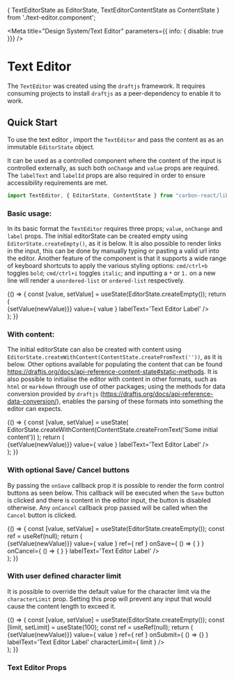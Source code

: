 {
  TextEditorState as EditorState, 
  TextEditorContentState as ContentState
} from './text-editor.component';

<Meta title="Design System/Text Editor" parameters={{ info: { disable: true }}} />

# Text Editor
The `TextEditor` was created using the `draftjs` framework. It requires consuming projects to install `draftjs` as a 
peer-dependency to enable it to work.

## Quick Start

To use the text editor , import the `TextEditor` and pass the content as as an immutable `EditorState` object.

It can be used as a controlled component where the content of the input is controlled externally, as such both 
`onChange` and `value` props are required. The `labelText` and `labelId` props are also required in order to ensure 
accessibility requirements are met.

```jsx
import TextEditor, { EditorState, ContentState } from "carbon-react/lib/components/text-editor";
```

### Basic usage:
In its basic format the `TextEditor` requires three props; `value`, `onChange` and `label` props. The initial 
editorState can be created empty using `EditorState.createEmpty()`, as it is below. It is also possible to render links 
in the input, this can be done by manually typing or pasting a valid url into the editor. Another feature of the 
component is that it supports a wide range of keyboard shortcuts to apply the various styling options: `cmd/ctrl+b` 
toggles `bold`; `cmd/ctrl+i` toggles `italic`; and inputting a `*` or `1.` on a new line will render a 
`unordered-list` or `ordered-list` respectively.

<Preview>
  <Story name="basic">
    {() => {
      const [value, setValue] = useState(EditorState.createEmpty());
      return (
        <div style={{ padding: '4px' }}>
          <TextEditor
            onChange={(newValue) => {setValue(newValue)}}
            value={ value }
            labelText='Text Editor Label'
          />
        </div>
      );
    }}
  </Story>
</Preview>

### With content:
The initial editorState can also be created with content using 
`EditorState.createWithContent(ContentState.createFromText(''))`, as it is below. Other options available for 
populating the content that can be found https://draftjs.org/docs/api-reference-content-state#static-methods. 
It is also possible to initialise the editor with content in other formats, such as `html` or `markdown` through use of 
other packages; using the methods for data conversion provided by `draftjs` 
(https://draftjs.org/docs/api-reference-data-conversion/), enables the parsing of these formats into something the 
editor can expects.

<Preview>
  <Story name="with content">
    {() => {
      const [value, setValue] = useState(
        EditorState.createWithContent(ContentState.createFromText('Some initial content'))
      );
      return (
        <div style={{ padding: '4px' }}>
          <TextEditor
            onChange={(newValue) => {setValue(newValue)}}
            value={ value }
            labelText='Text Editor Label'
          />
        </div>
      );
    }}
  </Story>
</Preview>

### With optional Save/ Cancel buttons
By passing the `onSave` callback prop it is possible to render the form control buttons as seen below. This callback 
will be executed when the `Save` button is clicked and there is content in the editor input, the button is disabled 
otherwise. Any `onCancel` callback prop passed will be called when the `Cancel` button is clicked.

<Preview>
  <Story name="with optional buttons">
    {() => {
      const [value, setValue] = useState(EditorState.createEmpty());
      const ref = useRef(null);
      return (
        <div style={{ padding: '4px' }}>
          <TextEditor
            onChange={(newValue) => {setValue(newValue)}}
            value={ value } ref={ ref }
            onSave={ () => { } }
            onCancel={ () => { } }
            labelText='Text Editor Label'
          />
        </div>
      );
    }}
  </Story>
</Preview>

### With user defined character limit
It is possible to override the default value for the character limit via the `characterLimit` prop. Setting this prop 
will prevent any input that would cause the content length to exceed it.

<Preview>
  <Story name="with optional character limit">
    {() => {
      const [value, setValue] = useState(EditorState.createEmpty());
      const [limit, setLimit] = useState(100);
      const ref = useRef(null);
      return (
          <div style={{ padding: '4px' }}>
            <TextEditor
              onChange={(newValue) => {setValue(newValue)}}
              value={ value } ref={ ref }
              onSubmit={ () => {} }
              labelText='Text Editor Label'
              characterLimit={ limit }
            />
        </div>
      );
    }}
  </Story>
</Preview>

### Text Editor Props
<Props of={TextEditor} />
